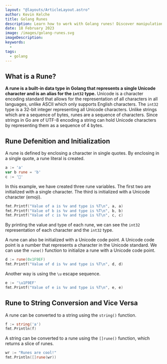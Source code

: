 ```yaml
---
layout: "@layouts/ArticleLayout.astro"
author: Kevin Kelche
title: Golang Runes
description: Learn how to work with Golang runes! Discover manipulation, common operations, and advanced techniques in this comprehensive guide.
date: 18 February 2023
image: /images/golang-runes.svg
imageDescription:
keywords:
  -
tags:
  - golang
---
```


## What is a Rune?

**A rune is a built-in data type in Golang that represents a single Unicode character and is an alias for the `int32` type.** Unicode is a character encoding standard that allows for the representation of all characters in all languages, unlike ASCII which only supports English characters. The `int32` type is a 32-bit integer representing all Unicode characters. Unlike strings which are a sequence of bytes, runes are a sequence of characters. Since strings in Go are of UTF-8 encoding a string can hold Unicode characters by representing them as a sequence of 4 bytes.

## Rune Defenition and Initialization

A rune is defined by enclosing a character in single quotes. By enclosing in a single quote, a rune literal is created.

```go
a := 'a'
var b rune = 'b'
c := '🧯'
```

In this example, we have created three rune variables. The first two are initialized with a single character. The third is initialized with a Unicode character (emoji).

```go
fmt.Printf("Value of a is %v and type is %T\n", a, a)
fmt.Printf("Value of b is %v and type is %T\n", b, b)
fmt.Printf("Value of c is %v and type is %T\n", c, c)
```

By printing the value and type of each rune, we can see the `int32` representation of each character and the `int32` type.

A rune can also be initialized with a Unicode code point. A Unicode code point is a number that represents a character in the Unicode standard. We can use the `rune()` function to initialize a rune with a Unicode code point.

```go
d := rune(0x1F9EF)
fmt.Printf("Value of d is %v and type is %T\n", d, d)
```

Another way is using the `\u` escape sequence.

```go
e := '\u1F9EF'
fmt.Printf("Value of e is %v and type is %T\n", e, e)
```

## Rune to String Conversion and Vice Versa

A rune can be converted to a string using the `string()` function.

```go
f := string('a')
fmt.Println(f)
```

A string can be converted to a rune using the `[]rune()` function, which returns a slice of runes.

```go
wr := "Runes are cool!"
fmt.Println([]rune(wr))
```
